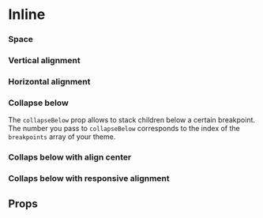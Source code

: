 
<Meta title="Components/Inline" component={Inline} />

# Inline

<Canvas withSource="open">
  <Story name="Base">
    <Box>
      <Inline space="4">
        <Placeholder width={20} height={48} />
        <Placeholder width={80} height={48} />
        <Placeholder width={40} height={48} />
        <Placeholder width={150} height={48} />
        <Placeholder width={120} height={48} />
        <Placeholder width={60} height={48} />
        <Placeholder width={40} height={48} />
        <Placeholder width={180} height={48} />
        <Placeholder width={100} height={48} />
        <Placeholder width={60} height={48} />
        <Placeholder width={120} height={48} />
        <Placeholder width={40} height={48} />
      </Inline>
    </Box>
  </Story>
</Canvas>

### Space

<Canvas>
  <Story name="Space">
    <Box>
      <Inline space="12">
        <Placeholder width={60} height={60} />
        <Placeholder width={60} height={60} />
        <Placeholder width={60} height={60} />
        <Placeholder width={60} height={60} />
        <Placeholder width={60} height={60} />
        <Placeholder width={60} height={60} />
        <Placeholder width={60} height={60} />
        <Placeholder width={60} height={60} />
      </Inline>
    </Box>
  </Story>
</Canvas>

### Vertical alignment

<Canvas>
  <Story name="Vertical alignment">
    <Stack space="6" align="center">
      <Inline space={2} alignY="top">
        <Placeholder width={60} height={20} />
        <Placeholder width={60} height={60} label="top" />
        <Placeholder width={60} height={20} />
      </Inline>
      <Inline space={2} alignY="center">
        <Placeholder width={60} height={20} />
        <Placeholder width={60} height={60} label="center" />
        <Placeholder width={60} height={20} />
      </Inline>
      <Inline space={2} alignY="bottom">
        <Placeholder width={60} height={20} />
        <Placeholder width={60} height={60} label="bottom" />
        <Placeholder width={60} height={20} />
      </Inline>
    </Stack>
  </Story>
</Canvas>

### Horizontal alignment

<Canvas>
  <Story name="Horizontal alignment">
    <Stack space="6">
      <Inline space={2} align="left">
        <Placeholder width={60} height={60} label="left" />
        <Placeholder width={60} height={60} />
        <Placeholder width={60} height={60} />
      </Inline>
      <Inline space={2} align="center">
        <Placeholder width={60} height={60} />
        <Placeholder width={60} height={60} label="center" />
        <Placeholder width={60} height={60} />
      </Inline>
      <Inline space={2} align="right">
        <Placeholder width={60} height={60} />
        <Placeholder width={60} height={60} />
        <Placeholder width={60} height={60} label="right" />
      </Inline>
    </Stack>
  </Story>
</Canvas>

### Collapse below

The `collapseBelow` prop allows to stack children below a certain breakpoint.<br />
The number you pass to `collapseBelow` corresponds to the index of the `breakpoints`
array of your theme.

<Canvas>
  <Story name="Collapse below">
    <Inline collapseBelow={1} space={2}>
      <Placeholder width={60} height={60} />
      <Placeholder width={60} height={60} />
      <Placeholder width={60} height={60} />
    </Inline>
  </Story>
</Canvas>

### Collaps below with align center

<Canvas>
  <Story name="Collapse below with align center">
    <Inline collapseBelow={1} space={2} align="center">
      <Placeholder width={60} height={60} />
      <Placeholder width={60} height={60} />
      <Placeholder width={60} height={60} />
    </Inline>
  </Story>
</Canvas>

### Collaps below with responsive alignment

<Canvas>
  <Story name="Collapse below with responsive align">
    <Inline collapseBelow={1} space={2} align={['left', 'left', 'right']}>
      <Placeholder width={60} height={60} />
      <Placeholder width={60} height={60} />
      <Placeholder width={60} height={60} />
    </Inline>
  </Story>
</Canvas>

## Props

<ArgsTable of={Inline} />
